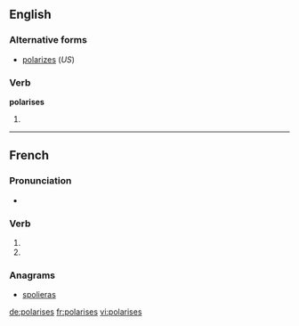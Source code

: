 {{also|polarisés}}
==English==

===Alternative forms===
* [[polarizes]] (''US'')

===Verb===
'''polarises'''

# {{third-person singular of|[[polarise]]}}

----

==French==

===Pronunciation===
* {{IPA|lang=fr|/pɔ.la.ʁiz/}}

===Verb===
{{fr-verb-form}}

# {{conjugation of|polariser||2|s|pres|ind|lang=fr}}
# {{conjugation of|polariser||2|s|pres|sub|lang=fr}}

===Anagrams===
* [[spolieras#French|spolieras]]

[[de:polarises]]
[[fr:polarises]]
[[vi:polarises]]